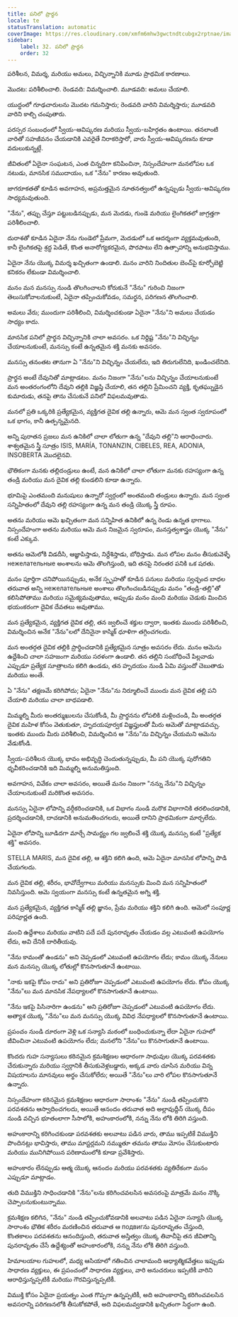 ```yaml
---
title: పనిలో ప్రార్థన
locale: te
statusTranslation: automatic
coverImage: https://res.cloudinary.com/xmfm6mhw3gwctndtcubgx2rptnae/image/upload/v1740468922/small_cover_tratado_de_psicologia_revolucionaria_a4c0dca4e0.webp
sidebar:
    label: 32. పనిలో ప్రార్థన
    order: 32
---
```

పరిశీలన, విమర్శ, మరియు అమలు, విచ్ఛిన్నానికి మూడు ప్రాథమిక కారణాలు.

మొదట: పరిశీలించాలి. రెండవది: విమర్శించాలి. మూడవది: అమలు చేయాలి.

యుద్ధంలో గూఢచారులను మొదట గమనిస్తారు; రెండవది వారిని విమర్శిస్తారు; మూడవది వారిని కాల్చి చంపుతారు.

పరస్పర సంబంధంలో స్వీయ-ఆవిష్కరణ మరియు స్వీయ-బహిర్గతం ఉంటాయి. తనలాంటి వారితో సహజీవనం చేయడానికి ఎవరైతే నిరాకరిస్తారో, వారు స్వీయ-ఆవిష్కరణను కూడా వదులుకున్నట్లే.

జీవితంలో ఏదైనా సంఘటన, ఎంత చిన్నదిగా కనిపించినా, నిస్సందేహంగా మనలోపల ఒక నటుడు, మానసిక సముదాయం, ఒక "నేను" కారణం అవుతుంది.

జాగరూకతతో కూడిన అవగాహన, అప్రమత్తమైన నూతనత్వంలో ఉన్నప్పుడు స్వీయ-ఆవిష్కరణ సాధ్యమవుతుంది.

"నేను", తప్పు చేస్తూ పట్టుబడినప్పుడు, మన మెదడు, గుండె మరియు లైంగికతలో జాగ్రత్తగా పరిశీలించాలి.

దురాశతో కూడిన ఏదైనా నేను గుండెలో ప్రేమగా, మెదడులో ఒక ఆదర్శంగా వ్యక్తమవుతుంది, కానీ లైంగికతపై శ్రద్ధ పెడితే, కొంత అనారోగ్యకరమైన, పొరపాటు లేని ఉత్సాహాన్ని అనుభవిస్తాము.

ఏదైనా నేను యొక్క విమర్శ ఖచ్చితంగా ఉండాలి. మనం వారిని నిందితుల బెంచ్‌పై కూర్చోబెట్టి కనికరం లేకుండా విమర్శించాలి.

మనం మన మనస్సు నుండి తొలగించాలని కోరుకునే "నేను" గురించి నిజంగా తెలుసుకోవాలనుకుంటే, ఏదైనా తప్పించుకోవడం, సమర్థన, పరిగణన తొలగించాలి.

అమలు వేరు; ముందుగా పరిశీలించి, విమర్శించకుండా ఏదైనా "నేను"ని అమలు చేయడం సాధ్యం కాదు.

మానసిక పనిలో ప్రార్థన విచ్ఛిన్నానికి చాలా అవసరం. ఒక నిర్దిష్ట "నేను"ని విచ్ఛిన్నం చేయాలనుకుంటే, మనస్సు కంటే ఉన్నతమైన శక్తి మనకు అవసరం.

మనస్సు తనంతట తానుగా ఏ "నేను"ని విచ్ఛిన్నం చేయలేదు, ఇది తిరుగులేనిది, ఖండించలేనిది.

ప్రార్థన అంటే దేవునితో మాట్లాడటం. మనం నిజంగా "నేను"లను విచ్ఛిన్నం చేయాలనుకుంటే మన అంతరంగంలోని దేవుని తల్లికి విజ్ఞప్తి చేయాలి, తన తల్లిని ప్రేమించని వ్యక్తి, కృతఘ్నుడైన కుమారుడు, తనపై తాను చేసుకునే పనిలో విఫలమవుతాడు.

మనలో ప్రతి ఒక్కరికి ప్రత్యేకమైన, వ్యక్తిగత దైవిక తల్లి ఉన్నారు, ఆమె మన స్వంత స్వరూపంలో ఒక భాగం, కానీ ఉత్పన్నమైనది.

అన్ని పురాతన ప్రజలు మన ఉనికిలో చాలా లోతుగా ఉన్న "దేవుని తల్లి"ని ఆరాధించారు. శాశ్వతమైన స్త్రీ సూత్రం ISIS, MARÍA, TONANZIN, CIBELES, REA, ADONIA, INSOBERTA మొదలైనవి.

భౌతికంగా మనకు తల్లిదండ్రులు ఉంటే, మన ఉనికిలో చాలా లోతుగా మనకు రహస్యంగా ఉన్న తండ్రి మరియు మన దైవిక తల్లి కుండలిని కూడా ఉన్నారు.

భూమిపై ఎంతమంది మనుషులు ఉన్నారో స్వర్గంలో అంతమంది తండ్రులు ఉన్నారు. మన స్వంత సన్నిహితంలో దేవుని తల్లి రహస్యంగా ఉన్న మన తండ్రి యొక్క స్త్రీ రూపం.

అతను మరియు ఆమె ఖచ్చితంగా మన సన్నిహిత ఉనికిలో ఉన్న రెండు ఉన్నత భాగాలు. నిస్సందేహంగా అతను మరియు ఆమె మన నిజమైన స్వరూపం, మనస్తత్వశాస్త్రం యొక్క "నేను" కంటే ఎక్కువ.

అతను ఆమెలోకి విడదీసి, ఆజ్ఞాపిస్తాడు, నిర్దేశిస్తాడు, బోధిస్తాడు. మన లోపల మనం తీసుకువెళ్ళే нежелательные అంశాలను ఆమె తొలగిస్తుంది, ఇది తనపై నిరంతర పనికి ఒక షరతు.

మనం పూర్తిగా చనిపోయినప్పుడు, అనేక స్పృహతో కూడిన పనులు మరియు స్వచ్ఛంద బాధల తరువాత అన్ని нежелательные అంశాలు తొలగించబడినప్పుడు మనం "తండ్రి-తల్లి"తో కలిసిపోతాము మరియు సమైక్యమవుతాము, అప్పుడు మనం మంచి మరియు చెడుకు మించిన భయంకరంగా దైవిక దేవతలు అవుతాము.

మన ప్రత్యేకమైన, వ్యక్తిగత దైవిక తల్లి, తన జ్వలించే శక్తుల ద్వారా, ఇంతకు ముందు పరిశీలించి, విమర్శించిన అనేక "నేను"లలో దేనినైనా కాస్మిక్ ధూళిగా తగ్గించగలదు.

మన అంతర్గత దైవిక తల్లికి ప్రార్థించడానికి ప్రత్యేకమైన సూత్రం అవసరం లేదు. మనం ఆమెను ఉద్దేశించి చాలా సహజంగా మరియు సరళంగా ఉండాలి. తన తల్లిని సంబోధించే పిల్లవాడు ఎప్పుడూ ప్రత్యేక సూత్రాలను కలిగి ఉండడు, తన హృదయం నుండి ఏమి వస్తుందో చెబుతాడు మరియు అంతే.

ఏ "నేను" తక్షణమే కరిగిపోదు; ఏదైనా "నేను"ను నిర్మూలించే ముందు మన దైవిక తల్లి పని చేయాలి మరియు చాలా బాధపడాలి.

మిమ్మల్ని మీరు అంతర్ముఖులను చేసుకోండి, మీ ప్రార్థనను లోపలికి మళ్లించండి, మీ అంతర్గత దైవిక మహిళ కోసం వెతుకుతూ, హృదయపూర్వక విజ్ఞప్తులతో మీరు ఆమెతో మాట్లాడవచ్చు. ఇంతకు ముందు మీరు పరిశీలించి, విమర్శించిన ఆ "నేను"ను విచ్ఛిన్నం చేయమని ఆమెను వేడుకోండి.

స్వీయ-పరిశీలన యొక్క భావం అభివృద్ధి చెందుతున్నప్పుడు, మీ పని యొక్క పురోగతిని ధృవీకరించడానికి ఇది మిమ్మల్ని అనుమతిస్తుంది.

అవగాహన, వివేకం చాలా అవసరం, అయితే మనం నిజంగా "నన్ను నేను"ని విచ్ఛిన్నం చేయాలనుకుంటే మరికొంత అవసరం.

మనస్సు ఏదైనా లోపాన్ని వర్గీకరించడానికి, ఒక విభాగం నుండి మరొక విభాగానికి తరలించడానికి, ప్రదర్శించడానికి, దాచడానికి అనుమతించగలదు, అయితే దానిని ప్రాథమికంగా మార్చలేదు.

ఏదైనా లోపాన్ని బూడిదగా మార్చే సామర్థ్యం గల జ్వలించే శక్తి యొక్క మనస్సు కంటే "ప్రత్యేక శక్తి" అవసరం.

STELLA MARIS, మన దైవిక తల్లి, ఆ శక్తిని కలిగి ఉంది, ఆమె ఏదైనా మానసిక లోపాన్ని పొడి చేయగలదు.

మన దైవిక తల్లి, శరీరం, భావోద్వేగాలు మరియు మనస్సుకు మించి మన సన్నిహితంలో నివసిస్తుంది. ఆమె స్వయంగా మనస్సు కంటే ఉన్నతమైన అగ్ని శక్తి.

మన ప్రత్యేకమైన, వ్యక్తిగత కాస్మిక్ తల్లి జ్ఞానం, ప్రేమ మరియు శక్తిని కలిగి ఉంది. ఆమెలో సంపూర్ణ పరిపూర్ణత ఉంది.

మంచి ఉద్దేశాలు మరియు వాటిని పదే పదే పునరావృతం చేయడం వల్ల ఎటువంటి ఉపయోగం లేదు, అవి దేనికీ దారితీయవు.

"నేను కామంతో ఉండను" అని చెప్పడంలో ఎటువంటి ఉపయోగం లేదు; కామం యొక్క నేనులు మన మనస్సు యొక్క లోతుల్లో కొనసాగుతూనే ఉంటాయి.

"నాకు ఇకపై కోపం రాదు" అని ప్రతిరోజూ చెప్పడంలో ఎటువంటి ఉపయోగం లేదు. కోపం యొక్క "నేను"లు మన మానసిక నేపధ్యాలలో కొనసాగుతూనే ఉంటాయి.

"నేను ఇకపై పిసినారిగా ఉండను" అని ప్రతిరోజూ చెప్పడంలో ఎటువంటి ఉపయోగం లేదు. అత్యాశ యొక్క "నేను"లు మన మనస్సు యొక్క వివిధ నేపధ్యాలలో కొనసాగుతూనే ఉంటాయి.

ప్రపంచం నుండి దూరంగా వెళ్లి ఒక సన్యాసి మఠంలో బంధించుకున్నా లేదా ఏదైనా గుహలో జీవించినా ఎటువంటి ఉపయోగం లేదు; మనలోని "నేను"లు కొనసాగుతూనే ఉంటాయి.

కొందరు గుహ సన్యాసులు కఠినమైన క్రమశిక్షణల ఆధారంగా సాధువుల యొక్క పరవశతకు చేరుకున్నారు మరియు స్వర్గానికి తీసుకువెళ్లబడ్డారు, అక్కడ వారు చూసిన మరియు విన్న విషయాలను మానవులు అర్థం చేసుకోలేరు; అయితే "నేను"లు వారి లోపల కొనసాగుతూనే ఉన్నారు.

నిస్సందేహంగా కఠినమైన క్రమశిక్షణల ఆధారంగా సారాంశం "నేను" నుండి తప్పించుకొని పరవశతను ఆస్వాదించగలదు, అయితే ఆనందం తరువాత అది అల్లావుద్దీన్ యొక్క దీపం నుండి వచ్చిన భూతంలాగా సీసాలోకి, అహంకారంలోకి, నన్ను నేను లోకి తిరిగి వస్తుంది.

అహంకారాన్ని కరిగించకుండా పరవశతకు అలవాటు పడిన వారు, తాము ఇప్పటికే విముక్తిని పొందినట్లు భావిస్తారు, తాము మాస్టర్లమని నమ్ముతూ తమను తాము మోసం చేసుకుంటారు మరియు మునిగిపోయిన పరిణామంలోకి కూడా ప్రవేశిస్తారు.

అహంకారం లేనప్పుడు ఆత్మ యొక్క ఆనందం మరియు పరవశతకు వ్యతిరేకంగా మనం ఎప్పుడూ మాట్లాడం.

తుది విముక్తిని సాధించడానికి "నేను"లను కరిగించవలసిన అవసరంపై మాత్రమే మనం నొక్కి చెప్పాలనుకుంటున్నాము.

క్రమశిక్షణ కలిగిన, "నేను" నుండి తప్పించుకోవడానికి అలవాటు పడిన ఏదైనా సన్యాసి యొక్క సారాంశం భౌతిక శరీరం మరణించిన తరువాత ఆ подвигను పునరావృతం చేస్తుంది, కొంతకాలం పరవశతను ఆనందిస్తుంది, తరువాత అస్తిత్వం యొక్క తివాచీపై తన జీవితాన్ని పునరావృతం చేసే ఉద్దేశ్యంతో అహంకారంలోకి, నన్ను నేను లోకి తిరిగి వస్తుంది.

హిమాలయాల గుహలలో, మధ్య ఆసియాలో గతించిన చాలామంది ఆధ్యాత్మికవేత్తలు ఇప్పుడు సాధారణ వ్యక్తులు, ఈ ప్రపంచంలో సాధారణ వ్యక్తులు, వారి అనుచరులు ఇప్పటికీ వారిని ఆరాధిస్తున్నప్పటికీ మరియు గౌరవిస్తున్నప్పటికీ.

విముక్తి కోసం ఏదైనా ప్రయత్నం ఎంత గొప్పగా ఉన్నప్పటికీ, అది అహంకారాన్ని కరిగించవలసిన అవసరాన్ని పరిగణనలోకి తీసుకోకపోతే, అది విఫలమవ్వడానికి ఖచ్చితంగా సిద్ధంగా ఉంది.
